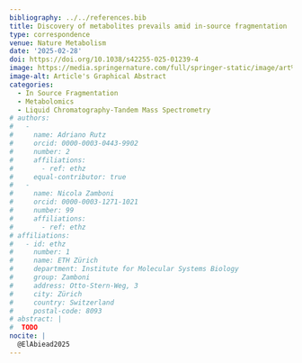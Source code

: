 ```yaml
---
bibliography: ../../references.bib
title: Discovery of metabolites prevails amid in-source fragmentation
type: correspondence
venue: Nature Metabolism
date: '2025-02-28'
doi: https://doi.org/10.1038/s42255-025-01239-4
image: https://media.springernature.com/full/springer-static/image/art%3A10.1038%2Fs42255-025-01239-4/MediaObjects/42255_2025_1239_Fig1_HTML.png
image-alt: Article's Graphical Abstract
categories:
  - In Source Fragmentation
  - Metabolomics
  - Liquid Chromatography-Tandem Mass Spectrometry
# authors:
#   -
#     name: Adriano Rutz
#     orcid: 0000-0003-0443-9902
#     number: 2
#     affiliations:
#       - ref: ethz
#     equal-contributor: true
#   - 
#     name: Nicola Zamboni
#     orcid: 0000-0003-1271-1021
#     number: 99
#     affiliations:
#       - ref: ethz
# affiliations:
#   - id: ethz
#     number: 1
#     name: ETH Zürich
#     department: Institute for Molecular Systems Biology
#     group: Zamboni
#     address: Otto-Stern-Weg, 3
#     city: Zürich
#     country: Switzerland
#     postal-code: 8093
# abstract: |
#  TODO
nocite: |
  @ElAbiead2025
---
```

